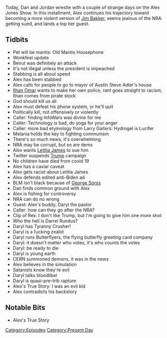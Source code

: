 {{DEFAULTSORT:
    #_EPISODE_0466:August 5-6, 2020
}}{{Episode
    | title             = August 5-6, 2020
    | caption           = Listen to this episode on [https://knowledgefight.libsyn.com/466-august-5-6-2020 Libsyn] [https://open.spotify.com/episode/7BB1Q9hebK7cHgn3omKdcR Spotify], Read the [[Transcript/466: August 5-6, 2020|Unofficial Transcript]]
    | episodeNumber     = 466
    | length            = 02:01:26
    | airDate           = August 7, 2020
    | coverageStartDate = August 5, 2020
    | coverageEndDate   = August 6, 2020
    | episodeType       = [[:Category:Present Day|Present Day]]
    | appearance        = [[Steve Adler]], [[Ilhan Omar]], [[Larry Gaiters]], [[Melania Trump]], [[Letitia James]], [[George Soros]], [[Darrel Rundus]], [[Rex Jones]]
    | previousEpisode   = [[465: August 3-4, 2020]]
    | nextEpisode       = [[467: August 7-9, 2020]]
}}

{{Stub}}

Today, Dan and Jordan wrestle with a couple of strange days on the Alex Jones Show. In this installment, Alex continues his trajectory toward becoming a more violent version of [[Jim Bakker]], seems jealous of the NRA getting sued, and lands a top tier guest.

==Tidbits==

*Pet will be mantis: Old Mantis Housephone
*Wonkfest update
*Beirut was definitely an attack
*It's not illegal unless the president is impeached
*Stabbing is all about speed
*Alex has been stabbed
*Alex calls for people to go to mayor of Austin Steve Adler's house
*[[Ilhan Omar]] wants to make her own police, rant goes straight to racism, Ilhan comes from pirate stock
*God should kill us all
*Alex must defeat his phone system, or he'll quit
*Politically kill, not offensively or violently
*Caller: finding InfoWars was divine for me
*Caller: Technology is bad, do yoga for your anger
*Caller: more bad etymology from Larry Gaiters: Hydrogel is Lucifer
*Melania holds the key to fighting communism
*There's so much news, it's overwhelming
*NRA may be corrupt, but so are dems
*Alex wants [[Letitia James]] to sue him
*Twitter suspends [[Donald Trump|Trump]] campaign
*No children have died from covid 19
*Alex has a caviar caveat
*Alex gets racist about Letitia James
*Alex defends edited anti-Biden ad
*BLM isn't black because of [[George Soros]]
*Dan finds common ground with Alex
*Alex is fishing for controversy
*NRA can do no wrong
*Guest: Alex's buddy, Daryl the pastor
*Caller: how can they go after the NRA?
*Clip of Rex: I don't like Trump, but I'm going to give him one more shot
*Who the hell is Darrel Rundus?
*Daryl has Tyranny Crusher!
*Daryl is a fucking zealot
*Daryl runs Butterflyers, the flying butterfly greeting card company
*Daryl: it doesn't matter who votes, it's who counts the votes
*Daryl: be ready to die
*Daryl is young earth
*CERN summoned demons, it was in the news
*Alex believes in the simulation
*Satanists know they're evil
*Daryl talks bloodlibel
*Daryl is quasi-pre-trib rapture
*Alex's True Story: I was an evil kid
*Alex contradicts his backstory

==Notable Bits==

*Alex's True Story

[[Category:Episodes]]
[[Category:Present Day]]
